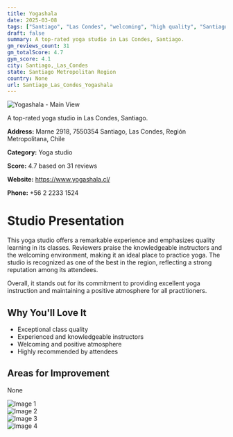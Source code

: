 ```yaml
---
title: Yogashala
date: 2025-03-08
tags: ["Santiago", "Las Condes", "welcoming", "high quality", "Santiago, Las Condes"]  
draft: false
summary: A top-rated yoga studio in Las Condes, Santiago.
gm_reviews_count: 31
gm_totalScore: 4.7
gym_score: 4.1
city: Santiago,_Las_Condes
state: Santiago Metropolitan Region
country: None
url: Santiago_Las_Condes_Yogashala
---
```


<div className="aspect-[16/9] relative my-8">
  <img 
    src="https://lh5.googleusercontent.com/p/AF1QipOd6TVU5z90t5eTiM9F4lz_tVtQnGr_qDEU_ZJb=w1920-h1080-k-no"
    alt="Yogashala - Main View"
    className="object-cover absolute inset-0 w-full h-full rounded-lg"
  />
</div>

A top-rated yoga studio in Las Condes, Santiago.

**Address:** Marne 2918, 7550354 Santiago, Las Condes, Región Metropolitana, Chile

**Category:** Yoga studio

**Score:** 4.7 based on 31 reviews

**Website:** https://www.yogashala.cl/

**Phone:** +56 2 2233 1524

# Studio Presentation

This yoga studio offers a remarkable experience and emphasizes quality learning in its classes. Reviewers praise the knowledgeable instructors and the welcoming environment, making it an ideal place to practice yoga. The studio is recognized as one of the best in the region, reflecting a strong reputation among its attendees.

Overall, it stands out for its commitment to providing excellent yoga instruction and maintaining a positive atmosphere for all practitioners.

## Why You'll Love It

- Exceptional class quality
- Experienced and knowledgeable instructors
- Welcoming and positive atmosphere
- Highly recommended by attendees

## Areas for Improvement

None

<div className="grid grid-cols-1 xl:grid-cols-2 gap-4 my-8">
<div className="aspect-[4/3] relative"><img src="https://lh3.googleusercontent.com/p/AF1QipNuycLN0PcaY8K3dRKUzgk61mezVeIIa4SgBnv7=w1920-h1080-k-no" alt="Image 1" className="object-cover absolute inset-0 w-full h-full rounded-lg" /></div>
<div className="aspect-[4/3] relative"><img src="https://lh5.googleusercontent.com/p/AF1QipODbrusShgFBEttOqDaHR9va-v6sz9EiVkocDeh=w1920-h1080-k-no" alt="Image 2" className="object-cover absolute inset-0 w-full h-full rounded-lg" /></div>
<div className="aspect-[4/3] relative"><img src="https://lh5.googleusercontent.com/p/AF1QipNQ1dPYUVYPDo0CWns7UBguE1Guw4hd4oS9a6oh=w1920-h1080-k-no" alt="Image 3" className="object-cover absolute inset-0 w-full h-full rounded-lg" /></div>
<div className="aspect-[4/3] relative"><img src="https://lh5.googleusercontent.com/p/AF1QipNrLBcVGRVbCow4XAxsc2GThzgrkkI8M2EJlc38=w1920-h1080-k-no" alt="Image 4" className="object-cover absolute inset-0 w-full h-full rounded-lg" /></div>
</div>